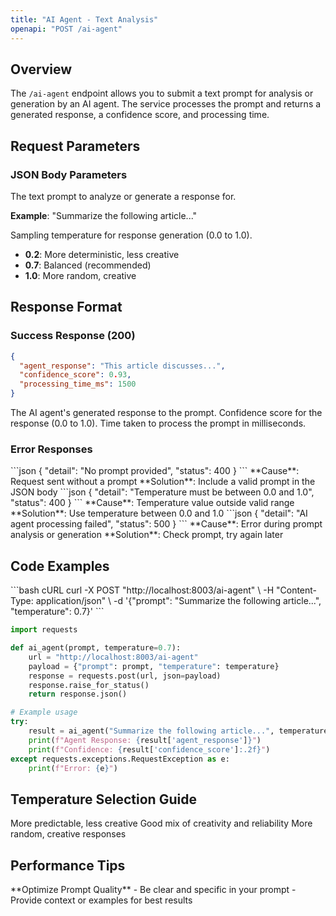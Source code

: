 ```yaml
---
title: "AI Agent - Text Analysis"
openapi: "POST /ai-agent"
---
```


## Overview

The `/ai-agent` endpoint allows you to submit a text prompt for analysis or generation by an AI agent. The service processes the prompt and returns a generated response, a confidence score, and processing time.

## Request Parameters

### JSON Body Parameters

<ParamField body="prompt" type="string" required>
  The text prompt to analyze or generate a response for.
  
  **Example**: "Summarize the following article..."
</ParamField>

<ParamField body="temperature" type="number" default="0.7">
  Sampling temperature for response generation (0.0 to 1.0).
  
  - **0.2**: More deterministic, less creative
  - **0.7**: Balanced (recommended)
  - **1.0**: More random, creative
</ParamField>

## Response Format

### Success Response (200)

```json
{
  "agent_response": "This article discusses...",
  "confidence_score": 0.93,
  "processing_time_ms": 1500
}
```

<ResponseField name="agent_response" type="string">
  The AI agent's generated response to the prompt.
</ResponseField>
<ResponseField name="confidence_score" type="number">
  Confidence score for the response (0.0 to 1.0).
</ResponseField>
<ResponseField name="processing_time_ms" type="number">
  Time taken to process the prompt in milliseconds.
</ResponseField>

### Error Responses

<AccordionGroup>
  <Accordion title="400 - No Prompt Provided">
    ```json
    {
      "detail": "No prompt provided",
      "status": 400
    }
    ```
    **Cause**: Request sent without a prompt  
    **Solution**: Include a valid prompt in the JSON body
  </Accordion>
  <Accordion title="400 - Invalid Temperature">
    ```json
    {
      "detail": "Temperature must be between 0.0 and 1.0",
      "status": 400
    }
    ```
    **Cause**: Temperature value outside valid range  
    **Solution**: Use temperature between 0.0 and 1.0
  </Accordion>
  <Accordion title="500 - Processing Error">
    ```json
    {
      "detail": "AI agent processing failed",
      "status": 500
    }
    ```
    **Cause**: Error during prompt analysis or generation  
    **Solution**: Check prompt, try again later
  </Accordion>
</AccordionGroup>

## Code Examples

<CodeGroup>
```bash cURL
curl -X POST "http://localhost:8003/ai-agent" \
  -H "Content-Type: application/json" \
  -d '{"prompt": "Summarize the following article...", "temperature": 0.7}'
```

```python Python
import requests

def ai_agent(prompt, temperature=0.7):
    url = "http://localhost:8003/ai-agent"
    payload = {"prompt": prompt, "temperature": temperature}
    response = requests.post(url, json=payload)
    response.raise_for_status()
    return response.json()

# Example usage
try:
    result = ai_agent("Summarize the following article...", temperature=0.7)
    print(f"Agent Response: {result['agent_response']}")
    print(f"Confidence: {result['confidence_score']:.2f}")
except requests.exceptions.RequestException as e:
    print(f"Error: {e}")
```
</CodeGroup>

## Temperature Selection Guide

<CardGroup cols={3}>
  <Card title="Deterministic (0.2)" icon="check-circle">
    More predictable, less creative
  </Card>
  <Card title="Balanced (0.7)" icon="balance-scale">
    Good mix of creativity and reliability
  </Card>
  <Card title="Creative (1.0)" icon="sparkles">
    More random, creative responses
  </Card>
</CardGroup>

## Performance Tips

<Tip>
**Optimize Prompt Quality**
- Be clear and specific in your prompt
- Provide context or examples for best results
</Tip>
